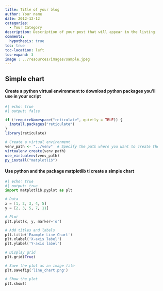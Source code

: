 ```yaml
---
title: Title of your blog
author: Your name
date: 2012-12-12
categories:
  - Your Category
description: Description of your post that will appear in the listing
comments:
  hypothesis: true
toc: true
toc-location: left
toc-expand: 3
image : ../resources/images/sample.jpeg
---
```


```{=html}
<script src="../resources/scripts/actionButtons.js"></script>
```

## Simple chart
#### Create a python virtual environment to download python packages you'll use in your script
```r
#| echo: true
#| output: false

if (!requireNamespace("reticulate", quietly = TRUE)) {
  install.packages("reticulate")
}
library(reticulate)

# Create a virtual environment
venv_path <- "../venv"  # Specify the path where you want to create the venv
virtualenv_create(venv_path)
use_virtualenv(venv_path)
py_install("matplotlib")
```

#### Use python and the package matplotlib ti create a simple chart
```python
#| echo: true
#| output: true
import matplotlib.pyplot as plt

# Data
x = [1, 2, 3, 4, 5]
y = [2, 3, 5, 7, 11]

# Plot
plt.plot(x, y, marker='o')

# Add titles and labels
plt.title('Example Line Chart')
plt.xlabel('X-axis label')
plt.ylabel('Y-axis label')

# Display grid
plt.grid(True)

# Save the plot as an image file
plt.savefig('line_chart.png')

# Show the plot
plt.show()

```
